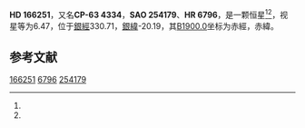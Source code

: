 {{Starbox begin
| name = HD 166251
}}
{{Starbox observe
| epoch = [[J2000.0|J2000.0]]
| constell = {{星座名待查}}<ref name=SIMBAD>{{cite web
 | url=http://simbad.u-strasbg.fr/simbad/sim-id?Ident=HR+6796
 | title=Pulsating variable Star
 | publisher=Centre de Données astronomiques de Strasbourg
 | work=SIMBAD
 | accessdate=2012-07-13
 | archive-date=2020-11-08
 | archive-url=https://web.archive.org/web/20201108191511/http://simbad.u-strasbg.fr/simbad/sim-id?Ident=HR+6796
 }}</ref><ref name=DATA>{{cite web
 | url=http://vizier.u-strasbg.fr/viz-bin/VizieR-5?-out.add=.&-source=5050&-corr=PK=HR&-out.max=9999&HR=6796
 | title=VizieR Detailed Page
 | accessdate=2012-07-13
 | archive-date=2020-11-08
 | archive-url=https://web.archive.org/web/20201108191516/http://vizier.u-strasbg.fr/viz-bin/VizieR-5?-out.add=.&-source=5050&-corr=PK%3DHR&-out.max=9999&HR=6796
 | dead-url=no
 }}</ref>
| 星官 = 
| ra = {{RA|18|14|16.2}}<ref name=SIMBAD /><ref name=DATA />
| dec = {{DEC|-63|41|22}}<ref name=SIMBAD /><ref name=DATA />
| appmag_v = 6.47<ref name=SIMBAD /><ref name=DATA />
}}
{{Starbox character
| class = K4III<ref name=SIMBAD /><ref name=DATA />
| b-v = 1.41<ref name=SIMBAD /><ref name=DATA />
| u-b = <ref name=SIMBAD /><ref name=DATA />
| r-i = <ref name=SIMBAD /><ref name=DATA />
| variable = 
}}
{{Starbox astrometry
| radial_v = 
| prop_mo_ra = -44
| parallax = 
| p_error = 
}}
{{Starbox catalog
| names =CP-63 4334，[[SAO星表|SAO]] 254179，[[HD星表|HD]] 166251，[[HR星表|HR]] 6796}}
{{Starbox reference |Simbad=HR+6796}}
{{Starbox end}}

'''HD 166251'''，又名'''CP-63 4334'''，'''SAO 254179'''、'''HR 6796'''，是一颗恒星<ref name=SIMBAD /><ref name=DATA />，视星等为6.47，位于[[銀道座標系|銀經]]330.71，[[銀道座標系|銀緯]]-20.19，其[[B1900.0|B1900.0]]坐标为赤經{{RA|18|4|39.1}}，赤緯{{DEC|-63|-20.19|40}}。

== 参考文献 ==
{{reflist}}

{{star-stub}}

[[Category:HD和HDE天體|166251]]
[[Category:HR天體|6796]]
[[Category:SAO天體|254179]]
